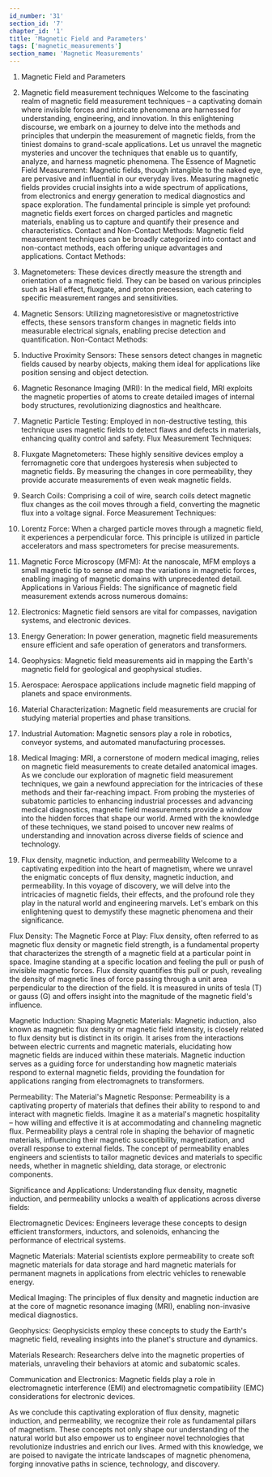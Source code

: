 ```yaml
---
id_number: '31'
section_id: '7'
chapter_id: '1'
title: 'Magnetic Field and Parameters'
tags: ['magnetic_measurements']
section_name: 'Magnetic Measurements'
---
```


1.	Magnetic Field and Parameters
1.	Magnetic field measurement techniques
Welcome to the fascinating realm of magnetic field measurement techniques – a captivating domain where invisible forces and intricate phenomena are harnessed for understanding, engineering, and innovation. In this enlightening discourse, we embark on a journey to delve into the methods and principles that underpin the measurement of magnetic fields, from the tiniest domains to grand-scale applications. Let us unravel the magnetic mysteries and uncover the techniques that enable us to quantify, analyze, and harness magnetic phenomena.
The Essence of Magnetic Field Measurement: Magnetic fields, though intangible to the naked eye, are pervasive and influential in our everyday lives. Measuring magnetic fields provides crucial insights into a wide spectrum of applications, from electronics and energy generation to medical diagnostics and space exploration. The fundamental principle is simple yet profound: magnetic fields exert forces on charged particles and magnetic materials, enabling us to capture and quantify their presence and characteristics.
Contact and Non-Contact Methods: Magnetic field measurement techniques can be broadly categorized into contact and non-contact methods, each offering unique advantages and applications.
Contact Methods:
1.	Magnetometers: These devices directly measure the strength and orientation of a magnetic field. They can be based on various principles such as Hall effect, fluxgate, and proton precession, each catering to specific measurement ranges and sensitivities.
2.	Magnetic Sensors: Utilizing magnetoresistive or magnetostrictive effects, these sensors transform changes in magnetic fields into measurable electrical signals, enabling precise detection and quantification.
Non-Contact Methods:
1.	Inductive Proximity Sensors: These sensors detect changes in magnetic fields caused by nearby objects, making them ideal for applications like position sensing and object detection.
2.	Magnetic Resonance Imaging (MRI): In the medical field, MRI exploits the magnetic properties of atoms to create detailed images of internal body structures, revolutionizing diagnostics and healthcare.
3.	Magnetic Particle Testing: Employed in non-destructive testing, this technique uses magnetic fields to detect flaws and defects in materials, enhancing quality control and safety.
Flux Measurement Techniques:
1.	Fluxgate Magnetometers: These highly sensitive devices employ a ferromagnetic core that undergoes hysteresis when subjected to magnetic fields. By measuring the changes in core permeability, they provide accurate measurements of even weak magnetic fields.
2.	Search Coils: Comprising a coil of wire, search coils detect magnetic flux changes as the coil moves through a field, converting the magnetic flux into a voltage signal.
Force Measurement Techniques:
1.	Lorentz Force: When a charged particle moves through a magnetic field, it experiences a perpendicular force. This principle is utilized in particle accelerators and mass spectrometers for precise measurements.
2.	Magnetic Force Microscopy (MFM): At the nanoscale, MFM employs a small magnetic tip to sense and map the variations in magnetic forces, enabling imaging of magnetic domains with unprecedented detail.
Applications in Various Fields: The significance of magnetic field measurement extends across numerous domains:
1.	Electronics: Magnetic field sensors are vital for compasses, navigation systems, and electronic devices.
2.	Energy Generation: In power generation, magnetic field measurements ensure efficient and safe operation of generators and transformers.
3.	Geophysics: Magnetic field measurements aid in mapping the Earth's magnetic field for geological and geophysical studies.
4.	Aerospace: Aerospace applications include magnetic field mapping of planets and space environments.
5.	Material Characterization: Magnetic field measurements are crucial for studying material properties and phase transitions.
6.	Industrial Automation: Magnetic sensors play a role in robotics, conveyor systems, and automated manufacturing processes.
7.	Medical Imaging: MRI, a cornerstone of modern medical imaging, relies on magnetic field measurements to create detailed anatomical images.
As we conclude our exploration of magnetic field measurement techniques, we gain a newfound appreciation for the intricacies of these methods and their far-reaching impact. From probing the mysteries of subatomic particles to enhancing industrial processes and advancing medical diagnostics, magnetic field measurements provide a window into the hidden forces that shape our world. Armed with the knowledge of these techniques, we stand poised to uncover new realms of understanding and innovation across diverse fields of science and technology.

2.	Flux density, magnetic induction, and permeability
Welcome to a captivating expedition into the heart of magnetism, where we unravel the enigmatic concepts of flux density, magnetic induction, and permeability. In this voyage of discovery, we will delve into the intricacies of magnetic fields, their effects, and the profound role they play in the natural world and engineering marvels. Let's embark on this enlightening quest to demystify these magnetic phenomena and their significance.

Flux Density: The Magnetic Force at Play:
Flux density, often referred to as magnetic flux density or magnetic field strength, is a fundamental property that characterizes the strength of a magnetic field at a particular point in space. Imagine standing at a specific location and feeling the pull or push of invisible magnetic forces. Flux density quantifies this pull or push, revealing the density of magnetic lines of force passing through a unit area perpendicular to the direction of the field. It is measured in units of tesla (T) or gauss (G) and offers insight into the magnitude of the magnetic field's influence.

Magnetic Induction: Shaping Magnetic Materials:
Magnetic induction, also known as magnetic flux density or magnetic field intensity, is closely related to flux density but is distinct in its origin. It arises from the interactions between electric currents and magnetic materials, elucidating how magnetic fields are induced within these materials. Magnetic induction serves as a guiding force for understanding how magnetic materials respond to external magnetic fields, providing the foundation for applications ranging from electromagnets to transformers.

Permeability: The Material's Magnetic Response:
Permeability is a captivating property of materials that defines their ability to respond to and interact with magnetic fields. Imagine it as a material's magnetic hospitality – how willing and effective it is at accommodating and channeling magnetic flux. Permeability plays a central role in shaping the behavior of magnetic materials, influencing their magnetic susceptibility, magnetization, and overall response to external fields. The concept of permeability enables engineers and scientists to tailor magnetic devices and materials to specific needs, whether in magnetic shielding, data storage, or electronic components.

Significance and Applications:
Understanding flux density, magnetic induction, and permeability unlocks a wealth of applications across diverse fields:

Electromagnetic Devices: Engineers leverage these concepts to design efficient transformers, inductors, and solenoids, enhancing the performance of electrical systems.

Magnetic Materials: Material scientists explore permeability to create soft magnetic materials for data storage and hard magnetic materials for permanent magnets in applications from electric vehicles to renewable energy.

Medical Imaging: The principles of flux density and magnetic induction are at the core of magnetic resonance imaging (MRI), enabling non-invasive medical diagnostics.

Geophysics: Geophysicists employ these concepts to study the Earth's magnetic field, revealing insights into the planet's structure and dynamics.

Materials Research: Researchers delve into the magnetic properties of materials, unraveling their behaviors at atomic and subatomic scales.

Communication and Electronics: Magnetic fields play a role in electromagnetic interference (EMI) and electromagnetic compatibility (EMC) considerations for electronic devices.

As we conclude this captivating exploration of flux density, magnetic induction, and permeability, we recognize their role as fundamental pillars of magnetism. These concepts not only shape our understanding of the natural world but also empower us to engineer novel technologies that revolutionize industries and enrich our lives. Armed with this knowledge, we are poised to navigate the intricate landscapes of magnetic phenomena, forging innovative paths in science, technology, and discovery.

